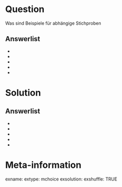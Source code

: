 Question 
======== 

Was sind Beispiele für abhängige Stichproben

Answerlist
----------

* 
*
*
*
*

Solution
========

Answerlist
----------

*
*
*
*
*

Meta-information
================
exname: 
extype: mchoice 
exsolution: 
exshuffle: TRUE
